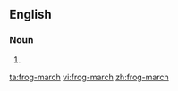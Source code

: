 ==English==

===Noun===
{{en-noun|sg=[[frog]]-[[march]]|es}}

# {{alternative spelling of|frog march}}

[[ta:frog-march]]
[[vi:frog-march]]
[[zh:frog-march]]